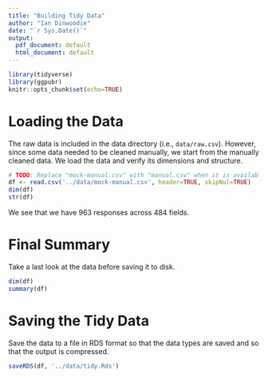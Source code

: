 ```yaml
---
title: "Building Tidy Data"
author: "Ian Dinwoodie"
date: "`r Sys.Date()`"
output:
  pdf_document: default
  html_document: default
---
```


```r
library(tidyverse)
library(ggpubr)
knitr::opts_chunk$set(echo=TRUE)
```

# Loading the Data

The raw data is included in the data directory (i.e., `data/raw.csv`). However,
since some data needed to be cleaned manually, we start from the manually
cleaned data. We load the data and verify its dimensions and structure.

```r
# TODO: Replace "mock-manual.csv" with "manual.csv" when it is available.
df <- read.csv('../data/mock-manual.csv', header=TRUE, skipNul=TRUE)
dim(df)
str(df)
```

We see that we have 963 responses across 484 fields.

# Final Summary

Take a last look at the data before saving it to disk.

```r
dim(df)
summary(df)
```

# Saving the Tidy Data

Save the data to a file in RDS format so that the data types are saved and so
that the output is compressed.

```r
saveRDS(df, '../data/tidy.Rds')
```
